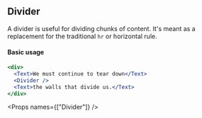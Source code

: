 
<SEO title="Divider" />

<Container>
<Article sidebar={[
  { id: 'Divider', name: 'Divider' },
  { id: 'Basic usage', name: 'Basic usage' }
]}>

# Divider

A divider is useful for dividing chunks of content. It's meant as a replacement for the traditional `hr` or horizontal rule.

#### Basic usage

```jsx
<div>
  <Text>We must continue to tear down</Text>
  <Divider />
  <Text>the walls that divide us.</Text>
</div>
```

<Props names={["Divider"]} />

</Article>
</Container>
